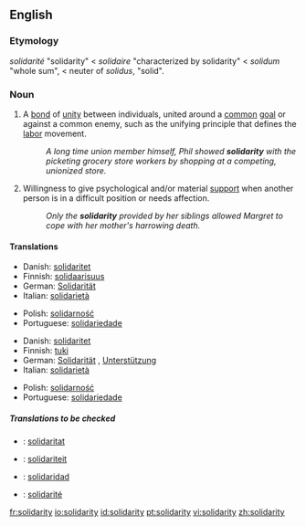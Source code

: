 {{see|Solidarity}} <!-- movement in Poland -->
==English==

===Etymology===
{{F.}} ''solidarité'' "solidarity" < ''solidaire'' "characterized by solidarity" < {{L.}} ''solidum'' "whole sum", < neuter of ''solidus'', "solid".

===Noun===
{{en-noun|-}}

# A [[bond]] of [[unity]] between individuals, united around a [[common]] [[goal]] or against a common enemy, such as the unifying principle that defines the [[labor]] movement.
#:''A long time union member himself, Phil showed '''solidarity''' with the picketing grocery store workers by shopping at a competing, unionized store.''
# Willingness to give psychological and/or material [[support]] when another person is in a difficult position or needs affection.
#:''Only the '''solidarity''' provided by her siblings allowed Margret to cope with her mother's harrowing death.''

====Translations====
{{trans-top|unifying bond between individuals with common goal or enemy}}
*Danish: [[solidaritet]]
*Finnish: [[solidaarisuus]]
*German: [[Solidarität]] {{f}}
*Italian: [[solidarietà]] {{f}}
{{trans-mid}}
*Polish: [[solidarność]] {{f}}
*Portuguese: [[solidariedade]] {{f}}
{{trans-bottom}}

{{trans-top|psychological or material support}}
*Danish: [[solidaritet]]
*Finnish: [[tuki]]
*German: [[Solidarität]] {{f}}, [[Unterstützung]] {{f}}
*Italian: [[solidarietà]] {{f}}
{{trans-mid}}
*Polish: [[solidarność]] {{f}}
*Portuguese: [[solidariedade]] {{f}}
{{trans-bottom}}

=====Translations to be checked=====
{{checktrans-top}}
*{{ttbc|Catalan}}: [[solidaritat]]
*{{ttbc|Dutch}}: [[solidariteit]]
*{{ttbc|Spanish}}: [[solidaridad]]
*{{ttbc|French}}: [[solidarité]]
{{trans-bottom}}

[[fr:solidarity]]
[[io:solidarity]]
[[id:solidarity]]
[[pt:solidarity]]
[[vi:solidarity]]
[[zh:solidarity]]